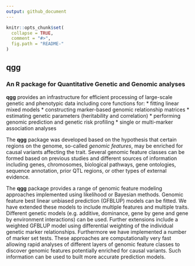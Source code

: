 ```yaml
---
output: github_document
---
```


<!-- README.md is generated from README.Rmd. Please edit that file -->

```r
knitr::opts_chunk$set(
  collapse = TRUE,
  comment = "#>",
  fig.path = "README-"
)
```

##  **qgg**
### An R package for Quantitative Genetic and Genomic analyses

**qgg** provides an infrastructure for efficient processing of large-scale genetic and phenotypic data including core functions for: 
* fitting linear mixed models 
* constructing marker-based genomic relationship matrices 
* estimating genetic parameters (heritability and correlation) 
* performing genomic prediction and genetic risk profiling 
* single or multi-marker association analyses 

The **qgg** package was developed based on the hypothesis that certain regions on the genome, so-called *genomic features*, may be enriched for causal variants affecting the trait. Several genomic feature classes can be formed based on previous studies and different sources of information including genes, chromosomes, biological pathways, gene ontologies, sequence annotation, prior QTL regions, or other types of external evidence.

The **qgg** package provides a range of genomic feature modeling approaches implemented using likelihood or Bayesian methods. Genomic feature best linear unbiased prediction (GFBLUP) models can be fitted. We have extended these models to include multiple features and multiple traits. Different genetic models (e.g. additive, dominance, gene by gene and gene by environment interactions) can be used. Further extensions include a weighted GFBLUP model using differential weighting of the individual genetic marker relationships. Furthermore we have implemented a number of marker set tests. These approaches are computationally very fast allowing rapid analyses of different layers of genomic feature classes to discover genomic features potentially enriched for causal variants. Such information can be used to built more accurate prediction models. 

